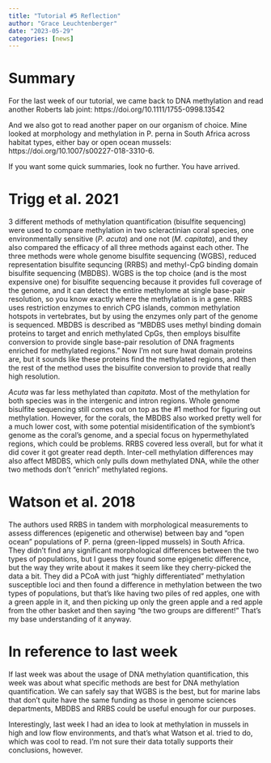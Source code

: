 ```yaml
---
title: "Tutorial #5 Reflection"
author: "Grace Leuchtenberger"
date: "2023-05-29"
categories: [news]
---
```


# Summary

For the last week of our tutorial, we came back to DNA methylation and read another Roberts lab joint: https://doi.org/10.1111/1755-0998.13542

And we also got to read another paper on our organism of choice. Mine looked at morphology and methylation in P. perna in South Africa across habitat types, either bay or open ocean mussels: https://doi.org/10.1007/s00227-018-3310-6.

If you want some quick summaries, look no further. You have arrived. 

# Trigg et al. 2021

3 different methods of methylation quantification (bisulfite sequencing) were used to compare methylation in two scleractinian coral species, one environmentally sensitive (_P. acuta_) and one not (_M. capitata_), and they also compared the efficacy of all three methods against each other. The three methods were whole genome bisulfite sequencing (WGBS), reduced representation bisulfite sequncing (RRBS) and methyl-CpG binding domain bisulfite sequencing (MBDBS). WGBS is the top choice (and is the most expensive one) for bisulfite sequencing because it provides full coverage of the genome, and it can detect the entire methylome at single base-pair resolution, so you know exactly where the methylation is in a gene. RRBS uses restriction enzymes to enrich CPG islands, common methylation hotspots in vertebrates, but by using the enzymes only part of the genome is sequenced. MBDBS is described as "MBDBS uses methyl binding domain proteins to target and enrich methylated CpGs, then employs bisulfite conversion to provide single base-pair resolution of DNA fragments enriched for methylated regions." Now I'm not sure hwat domain proteins are, but it sounds like these proteins find the methylated regions, and then the rest of the method uses the bisulfite conversion to provide that really high resolution.

_Acuta_ was far less methylated than _capitata_. Most of the methylation for both species was in the intergenic and intron regions. Whole genome bisulfite sequencing still comes out on top as the #1 method for figuring out methylation. However, for the corals, the MBDBS also worked pretty well for a much lower cost, with some potential misidentification of the symbiont's genome as the coral's genome, and a special focus on hypermethylated regions, which could be problems. RRBS covered less overall, but for what it did cover it got greater read depth. Inter-cell methylation differences may also affect MBDBS, which only pulls down methylated DNA, while the other two methods don't "enrich" methylated regions.

# Watson et al. 2018

The authors used RRBS in tandem with morphological measurements to assess differences (epigenetic and otherwise) between bay and "open ocean" populations of P. perna (green-lipped mussels) in South Africa. They didn't find any significant morphological differences between the two types of populations, but I guess they found some epigenetic difference, but the way they write about it makes it seem like they cherry-picked the data a bit. They did a PCoA with just "highly differentiated" methylation susceptible loci and then found a difference in methylation between the two types of populations, but that's like having two piles of red apples, one with a green apple in it, and then picking up only the green apple and a red apple from the other basket and then saying "the two groups are different!" That's my base understanding of it anyway. 

# In reference to last week

If last week was about the usage of DNA methylation quantification, this week was about what specific methods are best for DNA methylation quantification. We can safely say that WGBS is the best, but for marine labs that don't quite have the same funding as those in genome sciences departments, MBDBS and RRBS could be useful enough for our purposes. 

Interestingly, last week I had an idea to look at methylation in mussels in high and low flow environments, and that's what Watson et al. tried to do, which was cool to read. I'm not sure their data totally supports their conclusions, however. 




